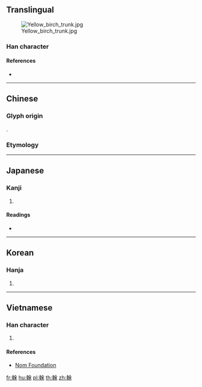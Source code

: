 {{also|幹|干}}

==Translingual==
[[Image:Yellow birch trunk.jpg|thumb]]

===Han character===
{{Han char|rn=75|rad=木|as=10|sn=14|four=48494|canj=JJOD|ids=⿸⿰𠦝𠆢木}}

====References====
* {{Han ref|kx=0544.010|dkj=15257|dj=0931.200|hdz=21261.100|uh=69A6|ud=27046|bh=BA6D|bd=47725}}

----

==Chinese==

===Glyph origin===
{{Han etym}}
{{Han compound|倝|木|c1=p|c2=s|t2=tree|ls=psc}}.

===Etymology===
{{zh-see|幹|v|tree trunk}}

----

==Japanese==

===Kanji===
{{ja-kanji|grade=|rs=木10}}

# {{defn|lang=ja|sort=木10}}

====Readings====
* {{ja-readings|on=[[かん]] (kan)|kun=[[みき]] (miki)}}

----

==Korean==

===Hanja===
{{ko-hanja|hangeul=간|eumhun=|rv=gan|mr=kan|y=kan}}

# {{defn|lang=ko|sort=木10}}

----

==Vietnamese==

===Han character===
{{vi-readings|rs=木10| hanviet = cán}}

# {{defn|lang=vi|sort=木10}}

====References====
*[http://nomfoundation.org/common/nom_details.php?codepoint=69a6 Nom Foundation]

[[fr:榦]]
[[hu:榦]]
[[pl:榦]]
[[th:榦]]
[[zh:榦]]